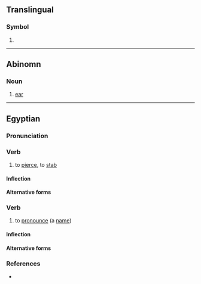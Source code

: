 {{also|Dm|DM|.dm|d.m.|D.M.}}
{{character info|㍷}}
==Translingual==
{{wikipedia}}

===Symbol===
{{mul-symbol}}

# {{SI-unit-abb2|deci|meter|metre|[[length]]}}

----

==Abinomn==

===Noun===
{{head|bsa|noun}}

# {{lb|bsa|anatomy}} [[ear]]

----

==Egyptian==

===Pronunciation===
{{egy-IPA-E}}

===Verb===
{{egy-verb|2-lit|head=<hiero>d-m-T30</hiero>}}

# {{lb|egy|transitive}} to [[pierce]], to [[stab]] {{defdate|since the Middle Kingdom}}

====Inflection====
{{egy-conj-2-lit|dm|dmm}}

====Alternative forms====
{{egy-hieroforms
|<hiero>d:T30</hiero>|read1=dm}}

===Verb===
{{egy-verb|2-lit|head=<hiero>d-m-T30-A2</hiero>}}

# {{lb|egy|transitive}} to [[pronounce]] (a [[name]])

====Inflection====
{{egy-conj-2-lit|dm|dmm}}

====Alternative forms====
{{egy-hieroforms
|<hiero>d:T30-m-A2</hiero>|read1=dm}}

===References===
* {{R:egy:Wb|5|449.1–450.6}}